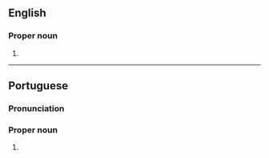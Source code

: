 ==English==
{{wikipedia}}

===Proper noun===
{{en-proper noun|head=João Pessoa}}

# {{place|en|municipality/state capital|s/Paraíba|c/Brazil}}

----

==Portuguese==

===Pronunciation===
{{pt-IPA|br=Juão Pessôa|pt=Juão Pessoua}}

===Proper noun===
{{pt-proper noun|head=[[João]] [[pessoa|Pessoa]]}}

# {{place|pt|municipality/state capital|s/Paraíba|c/Brazil}}